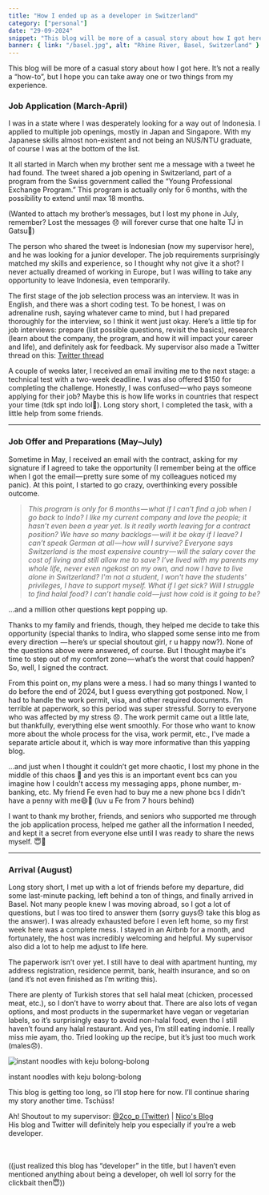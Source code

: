 ```yaml
---
title: "How I ended up as a developer in Switzerland"
category: ["personal"]
date: "29-09-2024"
snippet: "This blog will be more of a casual story about how I got here. It's not a really a “how-to”, but I hope you can take away one or two things from my experience."
banner: { link: "/basel.jpg", alt: "Rhine River, Basel, Switzerland" }
---
```


This blog will be more of a casual story about how I got here. It’s not a really a “how-to”, but I hope you can take away one or two things from my experience.

### Job Application (March-April)

I was in a state where I was desperately looking for a way out of Indonesia. I applied to multiple job openings, mostly in Japan and Singapore. With my Japanese skills almost non-existent and not being an NUS/NTU graduate, of course I was at the bottom of the list.

It all started in March when my brother sent me a message with a tweet he had found. The tweet shared a job opening in Switzerland, part of a program from the Swiss government called the “Young Professional Exchange Program.” This program is actually only for 6 months, with the possibility to extend until max 18 months.

(Wanted to attach my brother’s messages, but I lost my phone in July, remember? Lost the messages 😞 will forever curse that one halte TJ in Gatsu😤)

The person who shared the tweet is Indonesian (now my supervisor here), and he was looking for a junior developer. The job requirements surprisingly matched my skills and experience, so I thought why not give it a shot? I never actually dreamed of working in Europe, but I was willing to take any opportunity to leave Indonesia, even temporarily.

The first stage of the job selection process was an interview. It was in English, and there was a short coding test. To be honest, I was on adrenaline rush, saying whatever came to mind, but I had prepared thoroughly for the interview, so I think it went just okay. Here’s a little tip for job interviews: prepare (list possible questions, revisit the basics), research (learn about the company, the program, and how it will impact your career and life), and definitely ask for feedback. My supervisor also made a Twitter thread on this: <a href="https://x.com/2co_p/status/1820740105511817637" target="_blank">Twitter thread</a>

A couple of weeks later, I received an email inviting me to the next stage: a technical test with a two-week deadline. I was also offered $150 for completing the challenge. Honestly, I was confused — who pays someone applying for their job? Maybe this is how life works in countries that respect your time (tdk spt indo lol🫠). Long story short, I completed the task, with a little help from some friends.

---

### Job Offer and Preparations (May–July)

Sometime in May, I received an email with the contract, asking for my signature if I agreed to take the opportunity (I remember being at the office when I got the email — pretty sure some of my colleagues noticed my panic). At this point, I started to go crazy, overthinking every possible outcome.

> _This program is only for 6 months — what if I can’t find a job when I go back to Indo? I like my current company and love the people; it hasn’t even been a year yet. Is it really worth leaving for a contract position? We have so many backlogs — will it be okay if I leave? I can’t speak German at all — how will I survive? Everyone says Switzerland is the most expensive country — will the salary cover the cost of living and still allow me to save? I’ve lived with my parents my whole life, never even ngekost on my own, and now I have to live alone in Switzerland? I'm not a student, I won't have the students' privileges, I have to support myself. What if I get sick? Will I struggle to find halal food? I can’t handle cold — just how cold is it going to be?_

…and a million other questions kept popping up.

Thanks to my family and friends, though, they helped me decide to take this opportunity (special thanks to Indira, who slapped some sense into me from every direction <spoiler> — here’s ur special shoutout girl, r u happy now?</spoiler>). None of the questions above were answered, of course. But I thought maybe it's time to step out of my comfort zone — what’s the worst that could happen? So, well, I signed the contract.

From this point on, my plans were a mess. I had so many things I wanted to do before the end of 2024, but I guess everything got postponed. Now, I had to handle the work permit, visa, and other required documents. I’m terrible at paperwork, so this period was super stressful. Sorry to everyone who was affected by my stress 😞. The work permit came out a little late, but thankfully, everything else went smoothly. For those who want to know more about the whole process for the visa, work permit, etc., I’ve made a separate article about it, which is way more informative than this yapping blog.

...and just when I thought it couldn’t get more chaotic, I lost my phone in the middle of this chaos 😤 and yes this is an important event bcs can you imagine how I couldn't access my messaging apps, phone number, m-banking, etc. My friend Fe even had to buy me a new phone bcs I didn't have a penny with me😄🫵 (luv u Fe from 7 hours behind)

I want to thank my brother, friends, and seniors who supported me through the job application process, helped me gather all the information I needed, and kept it a secret from everyone else until I was ready to share the news myself. 😇🤫

---

### Arrival (August)

Long story short, I met up with a lot of friends before my departure, did some last-minute packing, left behind a ton of things, and finally arrived in Basel. Not many people knew I was moving abroad, so I got a lot of questions, but I was too tired to answer them (sorry guys😞 take this blog as the answer). I was already exhausted before I even left home, so my first week here was a complete mess. I stayed in an Airbnb for a month, and fortunately, the host was incredibly welcoming and helpful. My supervisor also did a lot to help me adjust to life here.

The paperwork isn’t over yet. I still have to deal with apartment hunting, my address registration, residence permit, bank, health insurance, and so on (and it’s not even finished as I’m writing this).

There are plenty of Turkish stores that sell halal meat (chicken, processed meat, etc.), so I don’t have to worry about that. There are also lots of vegan options, and most products in the supermarket have vegan or vegetarian labels, so it’s surprisingly easy to avoid non-halal food, even tho I still haven’t found any halal restaurant. And yes, I’m still eating indomie. I really miss mie ayam, tho. Tried looking up the recipe, but it’s just too much work (males😞).

![instant noodles with keju bolong-bolong](https://cdn-images-1.medium.com/max/1000/1*f4Y7BOW935Q13_DFKBVo2Q.png "instant noodles with keju bolong-bolong")

<div className="w-full text-center text-sm text-gray-400">
  instant noodles with keju bolong-bolong
</div>

This blog is getting too long, so I’ll stop here for now. I’ll continue sharing my story another time. Tschüss!

Ah! Shoutout to my supervisor: <a href="https://twitter.com/2co_p" target="_blank">@2co_p (Twitter)</a> | <a href="https://nico.fyi" target="_blank">Nico's Blog</a>\
His blog and Twitter will definitely help you especially if you’re a web developer.

<br />
<br />
<spoiler>
  ((just realized this blog has “developer” in the title, but I haven’t even
  mentioned anything about being a developer, oh well lol sorry for the
  clickbait then😇))
</spoiler>
